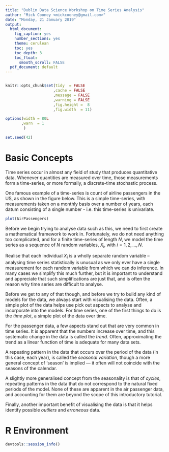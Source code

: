 ```yaml
---
title: "Dublin Data Science Workshop on Time Series Analysis"
author: "Mick Cooney <mickcooney@gmail.com>"
date: "Monday, 21 January 2019"
output:
  html_document:
    fig_caption: yes
    number_sections: yes
    theme: cerulean
    toc: yes
    toc_depth: 3
    toc_float:
      smooth_scroll: FALSE
  pdf_document: default
---
```


```r


```


```r
knitr::opts_chunk$set(tidy  = FALSE
                     ,cache = FALSE
                     ,message = FALSE
                     ,warning = FALSE
                     ,fig.height =  8
                     ,fig.width  = 11)

options(width = 80L
       ,warn  = 1
        )

set.seed(42)


```



# Basic Concepts

Time series occur in almost any field of study that produces quantitative data.
Whenever quantities are measured over time, those measurements form a
time-series, or more formally, a discrete-time stochastic process.

One famous example of a time-series is count of airline passengers in the US,
as shown in the figure below. This is a simple time-series, with
measurements taken on a monthly basis over a number of years, each datum
consisting of a single number - i.e. this time-series is univariate.

```r
plot(AirPassengers)
```

Before we begin trying to analyse data such as this, we need to first create a
mathematical framework to work in. Fortunately, we do not need anything too
complicated, and for a finite time-series of length $N$, we model the time
series as a sequence of $N$ random variables, $X_i$, with $i = 1, 2, ..., N$.

Realise that each individual $X_i$ is a wholly separate random variable --
analysing time series statistically is unusual as we only ever have a single
measurement for each random variable from which we can do inference. In many
cases we simplify this much further, but it is important to understand and
appreciate that such simplifications are just that, and is often the reason why
time series are difficult to analyse.

Before we get to any of that though, and before we try to build any kind of
models for the data, we always start with visualising the data. Often, a simple
plot of the data helps use pick out aspects to analyse and incorporate into the
models. For time series, one of the first things to do is the *time plot*, a
simple plot of the data over time.

For the passenger data, a few aspects stand out that are very common in time
series. It is apparent that the numbers increase over time, and this systematic
change in the data is called the *trend*. Often, approximating the trend as a
linear function of time is adequate for many data sets.

A repeating pattern in the data that occurs over the period of the data (in
this case, each year), is called the *seasonal variation*, though a more
general concept of 'season' is implied --- it often will not coincide with the
seasons of the calendar.

A slightly more generalised concept from the seasonality is that of *cycles*,
repeating patterns in the data that do not correspond to the natural fixed
periods of the model. None of these are apparent in the air passenger data, and
accounting for them are beyond the scope of this introductory tutorial.

Finally, another important benefit of visualising the data is that it helps
identify possible *outliers* and *erroneous* data.





# R Environment

```r
devtools::session_info()
```
